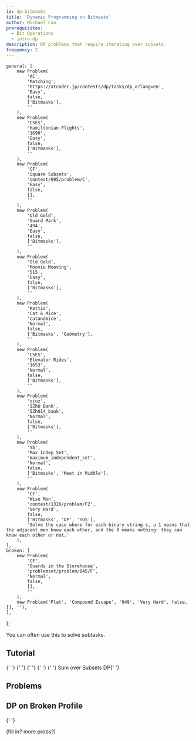 ```yaml
---
id: dp-bitmasks
title: 'Dynamic Programming on Bitmasks'
author: Michael Cao
prerequisites:
  - Bit Operations
  - intro-dp
description: DP problems that require iterating over subsets.
frequency: 2
---
```



	general: [
		new Problem(
			'AC',
			'Matching',
			'https://atcoder.jp/contests/dp/tasks/dp_o?lang=en',
			'Easy',
			false,
			['Bitmasks'],
			''
		),
		new Problem(
			'CSES',
			'Hamiltonian Flights',
			'1690',
			'Easy',
			false,
			['Bitmasks'],
			''
		),
		new Problem(
			'CF',
			'Square Subsets',
			'contest/895/problem/C',
			'Easy',
			false,
			[],
			''
		),
		new Problem(
			'Old Gold',
			'Guard Mark',
			'494',
			'Easy',
			false,
			['Bitmasks'],
			''
		),
		new Problem(
			'Old Gold',
			'Moovie Mooving',
			'515',
			'Easy',
			false,
			['Bitmasks'],
			''
		),
		new Problem(
			'Kattis',
			'Cat & Mice',
			'catandmice',
			'Normal',
			false,
			['Bitmasks', 'Geometry'],
			''
		),
		new Problem(
			'CSES',
			'Elevator Rides',
			'1653',
			'Normal',
			false,
			['Bitmasks'],
			''
		),
		new Problem(
			'ojuz',
			'IZhO Bank',
			'IZhO14_bank',
			'Normal',
			false,
			['Bitmasks'],
			''
		),
		new Problem(
			'YS',
			'Max Indep Set',
			'maximum_independent_set',
			'Normal',
			false,
			['Bitmasks', 'Meet in Middle'],
			''
		),
		new Problem(
			'CF',
			'Wise Men',
			'contest/1326/problem/F2',
			'Very Hard',
			false,
			['Bitmasks', 'DP', 'SOS'],
			'Solve the case where for each binary string s, a 1 means that the adjacent men know each other, and the 0 means nothing: they can know each other or not.'
		),
	],
	broken: [
		new Problem(
			'CF',
			'Guards in the Storehouse',
			'problemset/problem/845/F',
			'Normal',
			false,
			[],
			''
		),
		new Problem('Plat', 'Compound Escape', '949', 'Very Hard', false, [], ''),
	],
};

<Info title="Pro Tip">

You can often use this to solve subtasks.

</Info>

## Tutorial

<Resources>
	<Resource source="PAPS" title="9.4">
		{' '}
	</Resource>
	<Resource
		source="CPH"
		title="10 (Bit Manipulation), 19.2 (Hamiltonian Paths)"
	>
		{' '}
	</Resource>
	<Resource source="CF" title="DP Over Subsets" url="blog/entry/337">
		{' '}
	</Resource>
	<Resource
		source="HE"
		title="DP and Bit Masking"
		url="https://www.hackerearth.com/practice/algorithms/dynamic-programming/bit-masking/tutorial/"
	>
		{' '}
	</Resource>
	<Resource source="CF" title="SOS Dynamic Programming" url="blog/entry/45223">
		{' '}
		Sum over Subsets DP{' '}
	</Resource>
</Resources>

## Problems

<Problems problems={problems.general} />

## DP on Broken Profile

<Resources>
	<Resource
		source="cp-algo"
		title="DP on Broken Profile"
		url="dynamic_programming/profile-dynamics.html"
	>
		{' '}
	</Resource>
</Resources>

(fill in? more probs?)

<Problems problems={problems.broken} />
